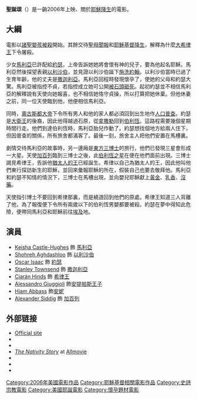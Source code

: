 {{Infobox Film
| name = 聖誕頌
| image = 
| caption = 
| director = [[Catherine_Hardwicke|Catherine Hardwicke]]
| producer = [[Marty_Bowen|Marty Bowen]]<br>[[Wyck_Godfrey|Wyck Godfrey]]<br>[[Toby_Emmerich|Toby Emmerich]]<br>[[Cale_Boyter|Cale Boyter]]<br>Catherine Hardwicke<br>Mike Rich<br>[[Tim_Van_Rellim|Tim Van Rellim]]
| writer = [[Mike_Rich|Mike Rich]]
| starring = [[Keisha_Castle-Hughes|Keisha Castle-Hughes]]<br>[[Shohreh_Aghdashloo|Shohreh Aghdashloo]]
| music = [[麥可·唐納|麥可·唐納]]
| cinematography = Elliot Davis
| editing = Robert K. Lambert<br>[[Stuart_Levy|Stuart Levy]]
| distributor = [[New_Line_Cinema|New Line Cinema]]
| released = {{fulldate|time=2006-12-01}}
| runtime = 101分鐘
| country = {{美國電影產地}}
| language = 英文
| budget = $35,000,000
| gross = $46,432,364
}}

'''聖誕頌'''（{{lang-en|'''The Nativity Story'''}}）是一齣2006年上映、關於[[耶穌降生|耶穌降生]]的電影。

==大綱==
電影以[[諸聖嬰孩慶日|諸聖嬰孩被殺]]開始。其餘交待[[聖母領報|聖母聞報]]和[[耶穌基督|耶穌基督]][[耶穌降生|降生]]，解釋為什麼[[大希律王|大希律王]]下令屠殺。

少女[[聖母瑪利亞|馬利亞]]已許配給[[聖約瑟|約瑟]]，上帝告訴她她將會懷有神的兒子，要為他起名耶穌。馬利亞然後探望表親[[以利沙伯|以利沙伯]]，並見證以利沙伯誕下[[施洗約翰|施洗約翰]]。以利沙伯當時已過了生育年齡，他的丈夫是[[撒迦利亞_(祭司)|撒迦利亞]]。馬利亞回程時發現懷孕了，使她的父母和約瑟大驚。馬利亞被指控不貞，若指控成立她可公開[[石刑|被石頭砸死]]。起初約瑟並不相信馬利亞的解釋說有天使向她報喜，也不相信她恪守貞操，所以打算把她休棄。但他休妻之前，同一位天使臨到他，他便相信馬利亞。

同時，[[奧古斯都大帝|奧古斯都大帝]]下令所有男人和他的家人都必須回到出生地作[[人口普查|人口普查]]。約瑟是[[大衛王|大衛王]]的後裔，因此他得越過石原，從[[拿撒勒|拿撒勒]]回到[[伯利恆|伯利恆]]。這路程需要幾個星期時間行走。他們到達伯利恆時，馬利亞胎兒作動了。約瑟想找個地方給兩人住下，但因普查的關係，所有旅舍都滿客了。最後一刻，旅舍主人把他們安置在馬槽裏。

劇情交待馬利亞的故事時，另一邊廂是[[東方三博士|東方三博士]]的旅行，他們已發現三星會形成一大星。天使[[加百列|加百列]]臨到三博士之後，此[[伯利恆之星|伯利恆之星]]在便在他們面前出現。三博士謁見希律王，告訴他[[猶太人的王|猶太人的王]]已經誕生。希律以自己為猶太人的王，因此他叫他們東行探訪新生的耶穌，並回來彙報耶穌的所在，假裝自己也要去敬拜他。馬利亞和約瑟不知情的情況下，三博士在馬槽出現，並向嬰兒耶穌獻上[[黃金|黃金]]、[[乳香|乳香]]、[[沒藥|沒藥]]。

天使指引博士不要回到希律那裏，而是繞道回到他們的原處。希律王知道三人背離了他，為了報復便下令所有兩歲以下的伯利恆男嬰都要被殺。約瑟在夢中得知此危險，便帶同馬利亞和耶穌前往[[埃及|埃及]]地。

==演員==
* [[Keisha_Castle-Hughes|Keisha Castle-Hughes]] 飾 [[馬利亞_(耶穌的母親)|馬利亞]]
* [[Shohreh_Aghdashloo|Shohreh Aghdashloo]] 飾 [[以利沙伯|以利沙伯]]
* [[Oscar_Isaac|Oscar Isaac]] 飾 [[聖約瑟|約瑟]]
* [[Stanley_Townsend|Stanley Townsend]] 飾 [[撒迦利亞_(祭司)|撒迦利亞]]
* [[Ciarán_Hinds|Ciarán Hinds]] 飾 [[大希律王|希律王]]
* [[Alessandro_Giuggioli|Alessandro Giuggioli]] 飾[[希律·安提帕斯|安提帕斯王子]]
* [[Hiam_Abbass|Hiam Abbass]] 飾[[聖安妮|安妮]]
* [[Alexander_Siddig|Alexander Siddig]] 飾 [[加百列|加百列]]

==外部链接==
* [http://www.thenativitystory.com/ Official site] {{Wayback|url=http://www.thenativitystory.com/ |date=20081015103005 }}
* [http://www.media.org.hk/nativity/main.asp ] {{Wayback|url=http://www.media.org.hk/nativity/main.asp |date=20210411124345 }}
* {{imdb title|id=0762121|title=The Nativity Story}}
* ''[http://www.allmovie.com/work/the-nativity-story-347448 The Nativity Story] {{Wayback|url=http://www.allmovie.com/work/the-nativity-story-347448 |date=20090523010812 }}'' at [[Allmovie|Allmovie]]
* {{mojo title|id=nativity|title=The Nativity Story}}
* {{Rotten-tomatoes|id=nativity_story|title=The Nativity Story}}
* {{metacritic film|id=thenativitystory|title=The Nativity Story}}

{{DEFAULTSORT:Nativity Story, The}}
[[Category:2006年美國電影作品|Category:2006年美國電影作品]]
[[Category:耶穌基督相關電影作品|Category:耶穌基督相關電影作品]]
[[Category:史詩宗教電影|Category:史詩宗教電影]]
[[Category:美國耶誕電影|Category:美國耶誕電影]]
[[Category:懷孕題材電影|Category:懷孕題材電影]]